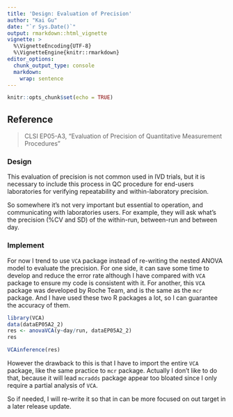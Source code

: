 ```yaml
---
title: 'Design: Evaluation of Precision'
author: "Kai Gu"
date: "`r Sys.Date()`"
output: rmarkdown::html_vignette
vignette: >
  %\VignetteEncoding{UTF-8}
  %\VignetteEngine{knitr::rmarkdown}
editor_options: 
  chunk_output_type: console
  markdown: 
    wrap: sentence
---
```


```r
knitr::opts_chunk$set(echo = TRUE)
```

## Reference

> CLSI EP05-A3, "Evaluation of Precision of Quantitative Measurement Procedures"

### Design

This evaluation of precision is not common used in IVD trials, but it is necessary 
to include this process in QC procedure for end-users laboratories for verifying 
repeatability and within-laboratory precision.

So somewhere it's not very important but essential to operation, and communicating 
with laboratories users. For example, they will ask what's the precision (%CV and SD) 
of the within-run, between-run and between day.

### Implement

For now I trend to use `VCA` package instead of re-writing the nested ANOVA model to
evaluate the precision. For one side, it can save some time to develop and reduce the 
error rate although I have compared with `VCA` package to ensure my code is consistent 
with it. For another, this `VCA` package was developed by Roche Team, and is the same 
as the `mcr` package. And I have used these two R packages a lot, so I can guarantee
the accuracy of them.

```r
library(VCA)
data(dataEP05A2_2)
res <- anovaVCA(y~day/run, dataEP05A2_2)
res

VCAinference(res)
```

However the drawback to this is that I have to import the entire `VCA` package, 
like the same practice to `mcr` package. Actually I don't like to do that, because 
it will lead `mcradds` package appear too bloated since I only require a partial 
analysis of `VCA`.

So if needed, I will re-write it so that in can be more focused on out target in 
a later release update.
